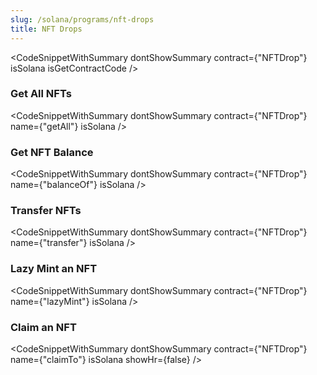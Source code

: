 ```yaml
---
slug: /solana/programs/nft-drops
title: NFT Drops
---
```



<CodeSnippetWithSummary
  dontShowSummary
  contract={"NFTDrop"}
  isSolana
  isGetContractCode
/>

### Get All NFTs

<CodeSnippetWithSummary
  dontShowSummary
  contract={"NFTDrop"}
  name={"getAll"}
  isSolana
/>

### Get NFT Balance

<CodeSnippetWithSummary
  dontShowSummary
  contract={"NFTDrop"}
  name={"balanceOf"}
  isSolana
/>

### Transfer NFTs

<CodeSnippetWithSummary
  dontShowSummary
  contract={"NFTDrop"}
  name={"transfer"}
  isSolana
/>

### Lazy Mint an NFT

<CodeSnippetWithSummary
  dontShowSummary
  contract={"NFTDrop"}
  name={"lazyMint"}
  isSolana
/>

### Claim an NFT

<CodeSnippetWithSummary
  dontShowSummary
  contract={"NFTDrop"}
  name={"claimTo"}
  isSolana
  showHr={false}
/>
